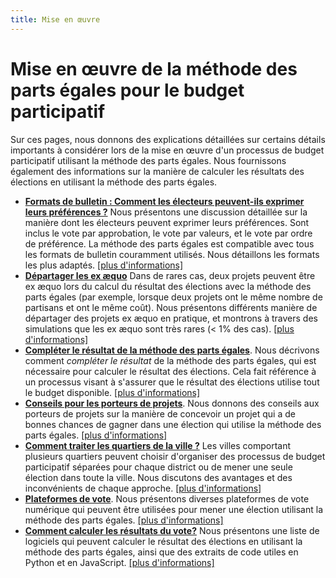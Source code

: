 ```yaml
---
title: Mise en œuvre
---
```


# Mise en œuvre de la méthode des parts égales pour le budget participatif

Sur ces pages, nous donnons des explications détaillées sur certains détails importants à considérer lors de la mise en
œuvre d'un processus de budget participatif utilisant la méthode des parts égales.
Nous fournissons également des informations sur la manière de calculer les résultats des élections en utilisant la
méthode des parts égales.

* [**Formats de bulletin : Comment les électeurs peuvent-ils exprimer leurs préférences ?**](/implementation/input-formats) Nous présentons une discussion détaillée sur la manière dont les électeurs peuvent exprimer leurs préférences. Sont inclus le vote par approbation, le vote par valeurs, et le vote par ordre de préférence. La méthode des parts égales est compatible avec tous les formats de bulletin couramment utilisés. Nous détaillons les formats les plus adaptés. [[plus d'informations]](/implementation/input-formats)
* [**Départager les ex æquo**](/implementation/tie-breaking) Dans de rares cas, deux projets peuvent être ex æquo lors du calcul du résultat des élections avec la méthode des parts égales (par exemple, lorsque deux projets ont le même nombre de partisans et ont le même coût). Nous présentons différents manière de départager des projets ex æquo en pratique, et montrons à travers des simulations que les ex æquo sont très rares (< 1% des cas). [[plus d'informations]](/implementation/tie-breaking)
* [**Compléter le résultat de la méthode des parts égales**](/implementation/completion). Nous décrivons comment *compléter le résultat* de la méthode des parts égales, qui est nécessaire pour calculer le résultat des élections. Cela fait référence à un processus visant à s'assurer que le résultat des élections utilise tout le budget disponible. [[plus d'informations]](/implementation/completion)
* [**Conseils pour les porteurs de projets**](/implementation/advice-project-proposers). Nous donnons des conseils aux porteurs de projets sur la manière de concevoir un projet qui a de bonnes chances de gagner dans une élection qui utilise la méthode des parts égales. [[plus d'informations]](/implementation/advice-project-proposers)
* [**Comment traiter les quartiers de la ville ?**](/implementation/city-districts) Les villes comportant plusieurs quartiers peuvent choisir d'organiser des processus de budget participatif séparées pour chaque district ou de mener une seule élection dans toute la ville. Nous discutons des avantages et des inconvénients de chaque approche. [[plus d'informations]](/implementation/city-districts)
* [**Plateformes de vote**](/implementation/voting-platforms). Nous présentons diverses plateformes de vote numérique qui peuvent être utilisées pour mener une élection utilisant la méthode des parts égales. [[plus d'informations]](/implementation/voting-platforms)
* [**Comment calculer les résultats du vote?**](/implementation/computation) Nous présentons une liste de logiciels qui peuvent calculer le résultat des élections en utilisant la méthode des parts égales, ainsi que des extraits de code utiles en Python et en JavaScript. [[plus d'informations]](/implementation/computation)